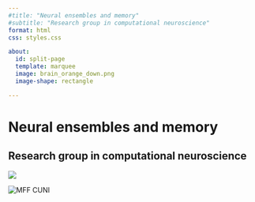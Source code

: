 ```yaml
---
#title: "Neural ensembles and memory"
#subtitle: "Research group in computational neuroscience"
format: html
css: styles.css

about:
  id: split-page
  template: marquee
  image: brain_orange_down.png
  image-shape: rectangle

---
```


# Neural ensembles and memory {.title}

## Research group in computational neuroscience {.subtitle}

![](group.jpg)

![](logotyp_fakulty_rgb8.png "MFF CUNI")






